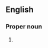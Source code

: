 ==English==
{{wikipedia}}

===Proper noun===
{{en-proper noun}}

# {{context|US|lang=en}} {{initialism of|[[national|National]] [[law enforcement|Law Enforcement]] [[telecommunications|Telecommunications]] [[system|System]]}}